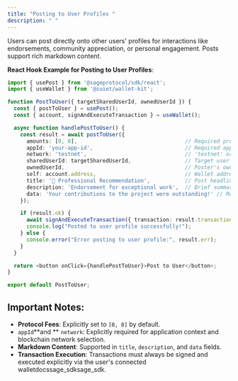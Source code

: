 ```yaml
---
title: "Posting to User Profiles "
description: " "
---
```


Users can post directly onto other users' profiles for interactions like endorsements, community appreciation, or personal engagement. Posts support rich markdown content.

**React Hook Example for Posting to User Profiles**:

```typescript
import { usePost } from '@sageprotocol/sdk/react';
import { useWallet } from '@suiet/wallet-kit';

function PostToUser({ targetSharedUserId, ownedUserId }) {
  const { postToUser } = usePost();
  const { account, signAndExecuteTransaction } = useWallet();

  async function handlePostToUser() {
    const result = await postToUser({
      amounts: [0, 0],                                  // Required protocol fee amounts
      appId: 'your-app-id',                             // Required application ID
      network: 'testnet',                               // 'testnet' or 'mainnet'
      sharedUserId: targetSharedUserId,                 // Target user's shared user object ID
      ownedUserId,                                      // Poster's owned user object ID
      self: account.address,                            // Wallet address of the poster
      title: '🌟 Professional Recommendation',           // Post headline/title (markdown supported)
      description: 'Endorsement for exceptional work',  // Brief summary (markdown supported)
      data: 'Your contributions to the project were outstanding!' // Main markdown content
    });

    if (result.ok) {
      await signAndExecuteTransaction({ transaction: result.transaction });
      console.log("Posted to user profile successfully!");
    } else {
      console.error("Error posting to user profile:", result.err);
    }
  }

  return <button onClick={handlePostToUser}>Post to User</button>;
}

export default PostToUser;
```

## Important Notes:

- **Protocol Fees**: Explicitly set to `[0, 0]` by default.
- `appId`**and ** `network`: Explicitly required for application context and blockchain network selection.
- **Markdown Content**: Supported in `title`, `description`, and `data` fields.
- **Transaction Execution**: Transactions must always be signed and executed explicitly via the user's connected walletdocssage_sdksage_sdk.